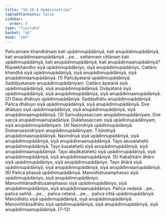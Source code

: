 ```yaml
---
title: "18.10.4 Upādinnattika"
tableOfContents: false
sidebar:
  order: 4
type: "tipitaka"
basket: "ab"
book: "vbh"
---
```



<DynamicBreadcrumb />

<Division number="1041" book="vbh" bookNo="30" page="449">

<Paragraph number="3236" book="vbh">
Pañcannaṃ khandhānaṃ kati upādinnupādāniyā, kati anupādinnupādāniyā, kati anupādinnaanupādāniyā …pe…  sattannaṃ cittānaṃ kati upādinnupādāniyā, kati anupādinnupādāniyā, kati anupādinnaanupādāniyā?
</Paragraph>

<Paragraph number="3237" book="vbh">
Rūpakkhandho siyā upādinnupādāniyo, siyā anupādinnupādāniyo. Cattāro khandhā siyā upādinnupādāniyā, siyā anupādinnupādāniyā, siyā anupādinnaanupādāniyā. (1)
</Paragraph>

<Paragraph number="3238" book="vbh">
Pañcāyatanā upādinnupādāniyā. Saddāyatanaṃ anupādinnupādāniyaṃ. Cattāro āyatanā siyā upādinnupādāniyā, siyā anupādinnupādāniyā. Dvāyatanā siyā upādinnupādāniyā, siyā anupādinnupādāniyā, siyā anupādinnaanupādāniyā. (2)
</Paragraph>

<Paragraph number="3239" book="vbh">
Dasa dhātuyo upādinnupādāniyā. Saddadhātu anupādinnupādāniyā. Pañca dhātuyo siyā upādinnupādāniyā, siyā anupādinnupādāniyā. Dve dhātuyo siyā upādinnupādāniyā, siyā anupādinnupādāniyā, siyā anupādinnaanupādāniyā. (3)
</Paragraph>

<Paragraph number="3240" book="vbh">
Samudayasaccaṃ anupādinnupādāniyaṃ. Dve saccā anupādinnaanupādāniyā. Dukkhasaccaṃ siyā upādinnupādāniyaṃ, siyā anupādinnupādāniyaṃ. (4)
</Paragraph>

<Paragraph number="3241" book="vbh">
Navindriyā upādinnupādāniyā. Domanassindriyaṃ anupādinnupādāniyaṃ. Tīṇindriyā anupādinnaanupādāniyā. Navindriyā siyā upādinnupādāniyā, siyā anupādinnupādāniyā, siyā anupādinnaanupādāniyā. Tayo akusalahetū anupādinnupādāniyā. Tayo kusalahetū siyā anupādinnupādāniyā, siyā anupādinnaanupādāniyā. Tayo abyākatahetū siyā upādinnupādāniyā, siyā anupādinnupādāniyā, siyā anupādinnaanupādāniyā. (5)
</Paragraph>

<Paragraph number="3242" book="vbh">
Kabaḷīkāro āhāro siyā upādinnupādāniyo, siyā anupādinnupādāniyo. Tayo āhārā siyā upādinnupādāniyā, siyā anupādinnupādāniyā, siyā anupādinnaanupādāniyā. (6)
</Paragraph>

<Paragraph number="3243" book="vbh">
Pañca phassā upādinnupādāniyā. Manodhātusamphasso siyā upādinnupādāniyo, siyā anupādinnupādāniyo. Manoviññāṇadhātusamphasso siyā upādinnupādāniyo, siyā anupādinnupādāniyo, siyā anupādinnaanupādāniyo. Pañca vedanā …pe…  pañca saññā …pe…  pañca cetanā …pe…  pañca cittā upādinnupādāniyā. Manodhātu siyā upādinnupādāniyā, siyā anupādinnupādāniyā. Manoviññāṇadhātu siyā upādinnupādāniyā, siyā anupādinnupādāniyā, siyā anupādinnaanupādāniyā. (7–12)
</Paragraph>
</Division>